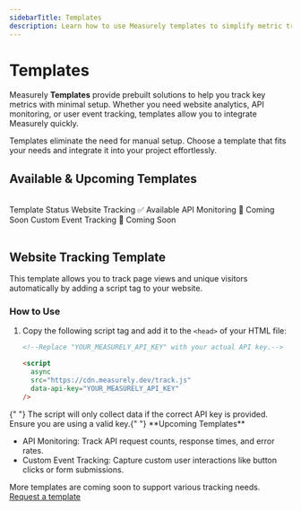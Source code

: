 ```yaml
---
sidebarTitle: Templates
description: Learn how to use Measurely templates to simplify metric tracking with prebuilt solutions.
---
```



# Templates

Measurely **Templates** provide prebuilt solutions to help you track key metrics with minimal setup. Whether you need website analytics, API monitoring, or user event tracking, templates allow you to integrate Measurely quickly.

<Callout type="default" emoji="📝">
  Templates eliminate the need for manual setup. Choose a template that fits
  your needs and integrate it into your project effortlessly.
</Callout>

## Available & Upcoming Templates

<br />
<Table>
  <thead>
    <Table.Tr>
      <Table.Th>Template</Table.Th>
      <Table.Th>Status</Table.Th>
    </Table.Tr>
  </thead>
  <tbody>
    <Table.Tr>
      <Table.Td>Website Tracking</Table.Td>
      <Table.Td>✅ Available</Table.Td>
    </Table.Tr>
    <Table.Tr>
      <Table.Td>API Monitoring</Table.Td>
      <Table.Td>🚧 Coming Soon</Table.Td>
    </Table.Tr>
    <Table.Tr>
      <Table.Td>Custom Event Tracking</Table.Td>
      <Table.Td>🚧 Coming Soon</Table.Td>
    </Table.Tr>
  </tbody>
</Table>

## Website Tracking Template

This template allows you to track page views and unique visitors automatically by adding a script tag to your website.

### How to Use

1. Copy the following script tag and add it to the `<head>` of your HTML file:

   ```html
   <!--Replace "YOUR_MEASURELY_API_KEY" with your actual API key.-->

   <script
     async
     src="https://cdn.measurely.dev/track.js"
     data-api-key="YOUR_MEASURELY_API_KEY"
   />
   ```

<Callout type="warning">
  {" "}
  The script will only collect data if the correct API key is provided. Ensure
  you are using a valid key.{" "}
</Callout>
**Upcoming Templates**

- API Monitoring: Track API request counts, response times, and error rates.
- Custom Event Tracking: Capture custom user interactions like button clicks or form submissions.

More templates are coming soon to support various tracking needs. [Request a template](https://github.com/measurely-dev/measurely/issues/new?title=Request%20new%20template&labels=feedback)
